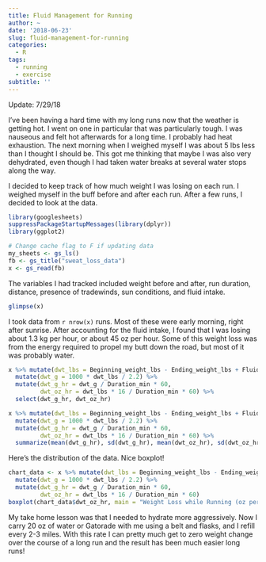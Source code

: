 ```yaml
---
title: Fluid Management for Running
author: ~
date: '2018-06-23'
slug: fluid-management-for-running
categories: 
  - R
tags: 
  - running
  - exercise
subtitle: ''
---
```


Update: 7/29/18

I've been having a hard time with my long runs now that the weather is getting hot. I went on one in particular that was particularly tough. I was nauseous and felt hot afterwards for a long time. I probably had heat exhaustion. The next morning when I weighed myself I was about 5 lbs less than I thought I should be. This got me thinking that maybe I was also very dehydrated, even though I had taken water breaks at several water stops along the way. 

I decided to keep track of how much weight I was losing on each run. I weighed myself in the buff before and after each run. After a few runs, I decided to look at the data.

```r
library(googlesheets)
suppressPackageStartupMessages(library(dplyr))
library(ggplot2)
```

```r
# Change cache flag to F if updating data
my_sheets <- gs_ls()
fb <- gs_title("sweat_loss_data")
x <- gs_read(fb)
```

The variables I had tracked included weight before and after, run duration, distance, presence of tradewinds, sun conditions, and fluid intake.
```r
glimpse(x)
```

I took data from `r nrow(x)` runs. Most of these were early morning, right after sunrise. After accounting for the fluid intake, I found that I was losing about 1.3 kg per hour, or about 45 oz per hour. Some of this weight loss was from the energy required to propel my butt down the road, but most of it was probably water.

```r
x %>% mutate(dwt_lbs = Beginning_weight_lbs - Ending_weight_lbs + Fluid_intake_oz/16) %>%
  mutate(dwt_g = 1000 * dwt_lbs / 2.2) %>%
  mutate(dwt_g_hr = dwt_g / Duration_min * 60, 
         dwt_oz_hr = dwt_lbs * 16 / Duration_min * 60) %>% 
  select(dwt_g_hr, dwt_oz_hr)
```

```r
x %>% mutate(dwt_lbs = Beginning_weight_lbs - Ending_weight_lbs + Fluid_intake_oz/16) %>%
  mutate(dwt_g = 1000 * dwt_lbs / 2.2) %>%
  mutate(dwt_g_hr = dwt_g / Duration_min * 60, 
         dwt_oz_hr = dwt_lbs * 16 / Duration_min * 60) %>%
  summarize(mean(dwt_g_hr), sd(dwt_g_hr), mean(dwt_oz_hr), sd(dwt_oz_hr))

```

Here's the distribution of the data. Nice boxplot!

```r
chart_data <- x %>% mutate(dwt_lbs = Beginning_weight_lbs - Ending_weight_lbs + Fluid_intake_oz/16) %>%
  mutate(dwt_g = 1000 * dwt_lbs / 2.2) %>%
  mutate(dwt_g_hr = dwt_g / Duration_min * 60, 
         dwt_oz_hr = dwt_lbs * 16 / Duration_min * 60)
boxplot(chart_data$dwt_oz_hr, main = "Weight Loss while Running (oz per hour)")
```

My take home lesson was that I needed to hydrate more aggressively. Now I carry 20 oz of water or Gatorade with me using a belt and flasks, and I refill every 2-3 miles. With this rate I can pretty much get to zero weight change over the course of a long run and the result has been much easier long runs!